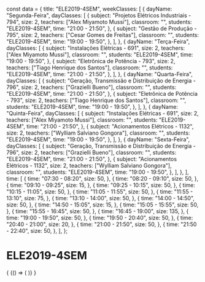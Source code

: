 const data = {
  title: "ELE2019-4SEM",
  weekClasses: [
    {
      dayName: "Segunda-Feira",
      dayClasses: [
        {
          subject: "Projetos Elétricos Industriais - 794",
          size: 2,
          teachers: ["Alex Miyamoto Mussi"],
          classroom: "",
          students: "ELE2019-4SEM",
          time: "21:00 - 21:50",
        },
        {
          subject: "Gestão de Produção - 795",
          size: 2,
          teachers: ["Cesar Gomes de Freitas"],
          classroom: "",
          students: "ELE2019-4SEM",
          time: "19:00 - 19:50",
        },
      ],
    },
    {
      dayName: "Terça-Feira",
      dayClasses: [
        {
          subject: "Instalações Elétricas - 691",
          size: 2,
          teachers: ["Alex Miyamoto Mussi"],
          classroom: "",
          students: "ELE2019-4SEM",
          time: "19:00 - 19:50",
        },
        {
          subject: "Eletrônica de Potência - 793",
          size: 2,
          teachers: ["Tiago Henrique dos Santos"],
          classroom: "",
          students: "ELE2019-4SEM",
          time: "21:00 - 21:50",
        },
      ],
    },
    {
      dayName: "Quarta-Feira",
      dayClasses: [
        {
          subject: "Geração, Transmissão e Distribuição de Energia - 796",
          size: 2,
          teachers: ["Grazielli Bueno"],
          classroom: "",
          students: "ELE2019-4SEM",
          time: "21:00 - 21:50",
        },
        {
          subject: "Eletrônica de Potência - 793",
          size: 2,
          teachers: ["Tiago Henrique dos Santos"],
          classroom: "",
          students: "ELE2019-4SEM",
          time: "19:00 - 19:50",
        },
      ],
    },
    {
      dayName: "Quinta-Feira",
      dayClasses: [
        {
          subject: "Instalações Elétricas - 691",
          size: 2,
          teachers: ["Alex Miyamoto Mussi"],
          classroom: "",
          students: "ELE2019-4SEM",
          time: "21:00 - 21:50",
        },
        {
          subject: "Acionamentos Elétricos - 1132",
          size: 2,
          teachers: ["Wylliam Salviano Gongora"],
          classroom: "",
          students: "ELE2019-4SEM",
          time: "19:00 - 19:50",
        },
      ],
    },
    {
      dayName: "Sexta-Feira",
      dayClasses: [
        {
          subject: "Geração, Transmissão e Distribuição de Energia - 796",
          size: 2,
          teachers: ["Grazielli Bueno"],
          classroom: "",
          students: "ELE2019-4SEM",
          time: "21:00 - 21:50",
        },
        {
          subject: "Acionamentos Elétricos - 1132",
          size: 2,
          teachers: ["Wylliam Salviano Gongora"],
          classroom: "",
          students: "ELE2019-4SEM",
          time: "19:00 - 19:50",
        },
      ],
    },
  ],
  time: [
    {
      time: "07:30 - 08:20",
      size: 50,
    },
    {
      time: "08:20 - 09:10",
      size: 50,
    },
    {
      time: "09:10 - 09:25",
      size: 15,
    },
    {
      time: "09:25 - 10:15",
      size: 50,
    },
    {
      time: "10:15 - 11:05",
      size: 50,
    },
    {
      time: "11:05 - 11:55",
      size: 50,
    },
    {
      time: "11:55 - 13:10",
      size: 75,
    },
    {
      time: "13:10 - 14:00",
      size: 50,
    },
    {
      time: "14:00 - 14:50",
      size: 50,
    },
    {
      time: "14:50 - 15:05",
      size: 15,
    },
    {
      time: "15:05 - 15:55",
      size: 50,
    },
    {
      time: "15:55 - 16:45",
      size: 50,
    },
    {
      time: "16:45 - 19:00",
      size: 135,
    },
    {
      time: "19:00 - 19:50",
      size: 50,
    },
    {
      time: "19:50 - 20:40",
      size: 50,
    },
    {
      time: "20:40 - 21:00",
      size: 20,
    },
    {
      time: "21:00 - 21:50",
      size: 50,
    },
    {
      time: "21:50 - 22:40",
      size: 50,
    },
  ],
};

# ELE2019-4SEM

<div>
  {
    <BrowserOnly>
      {() => (
        <Grid
          title={data.title}
          weekClasses={data.weekClasses}
          time={data.time}
        />
      )}
    </BrowserOnly>
  }
</div>
